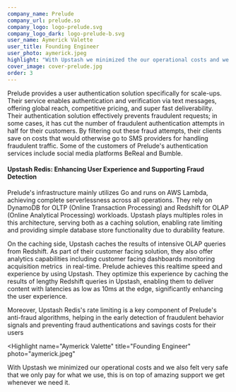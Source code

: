 ```yaml
---
company_name: Prelude
company_url: prelude.so
company_logo: logo-prelude.svg
company_logo_dark: logo-prelude-b.svg
user_name: Aymerick Valette
user_title: Founding Engineer
user_photo: aymerick.jpeg
highlight: "With Upstash we minimized the our operational costs and we also felt very safe that we only pay for what we use, this is on top of amazing support we get whenever we need it."
cover_image: cover-prelude.jpg
order: 3
---
```


Prelude provides a user authentication solution specifically for scale-ups. Their service enables authentication and verification via text messages, offering global reach, competitive pricing, and super fast deliverability. Their authentication solution effectively prevents fraudulent requests; in some cases, it has cut the number of fraudulent authentication attempts in half for their customers. By filtering out these fraud attempts, their clients save on costs that would otherwise go to SMS providers for handling fraudulent traffic. Some of the customers of Prelude's authentication services include social media platforms BeReal and Bumble.

#### Upstash Redis: Enhancing User Experience and Supporting Fraud Detection

Prelude's infrastructure mainly utilizes Go and runs on AWS Lambda, achieving complete serverlessness across all operations. They rely on DynamoDB for OLTP (Online Transaction Processing) and Redshift for OLAP (Online Analytical Processing) workloads. Upstash plays multiples roles in this architecture, serving both as a caching solution, enabling rate limiting and providing simple database store functionality due to durability feature.

On the caching side, Upstash caches the results of intensive OLAP queries from Redshift. As part of their customer facing solution, they also offer analytics capabilities including customer facing dashboards monitoring acquisition metrics  in real-time. Prelude achieves this realtime speed and experience by using Upstash. They optimize this experience by caching the results of lengthy Redshift queries in Upstash, enabling them to deliver content with latencies as low as 10ms at the edge, significantly enhancing the user experience.

Moreover, Upstash Redis's rate limiting is a key component of Prelude's anti-fraud algorithms, helping in the early detection of fraudulent behavior signals and preventing fraud authentications and savings costs for their users

<Highlight
  name="Aymerick Valette"
  title="Founding Engineer"
  photo="aymerick.jpeg"
>
  With Upstash we minimized our operational costs and we also felt very safe
  that we only pay for what we use, this is on top of amazing support we get
  whenever we need it.
</Highlight>
